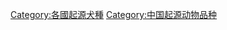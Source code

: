 {{Catnav|頁面分類|人類社會|生活|愛好|寵物|狗}}

[[Category:各國起源犬種|Category:各國起源犬種]]
[[Category:中国起源动物品种|Category:中国起源动物品种]]